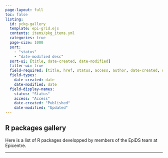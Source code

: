 ```yaml
---
page-layout: full
toc: false
listing:
  id: pckg-gallery
  template: epi-grid.ejs
  contents: items/pkg_items.yml
  categories: true
  page-size: 1000
  sort: 
    - "status" 
    - "date-modified desc"
  sort-ui: [title, date-created, date-modified]
  filter-ui: true
  field-required: [title, href, status, access, author, date-created, date-modified]
  field-types:
    date-created: date
    date-modified: date
  field-display-names:
    status: "Status"
    access: "Access"
    date-created: "Published"
    date-modified: "Updated"
---
```


## R packages gallery

Here is a list of R packages developped by members of the EpiDS team at Epicentre. 

---

::: {#gallery}
:::
